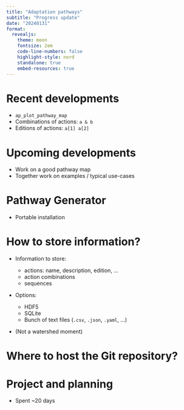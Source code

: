 ```yaml
---
title: "Adaptation pathways"
subtitle: "Progress update"
date: "20240131"
format:
  revealjs:
    theme: moon
    fontsize: 2em
    code-line-numbers: false
    highlight-style: nord
    standalone: true
    embed-resources: true
---
```



# Recent developments

- ``ap_plot_pathway_map``
- Combinations of actions: ``a & b``
- Editions of actions: ``a[1] a[2]``


# Upcoming developments

- Work on a good pathway map
- Together work on examples / typical use-cases


# Pathway Generator

- Portable installation


# How to store information?

- Information to store:

    - actions: name, description, edition, ...
    - action combinations
    - sequences

- Options:

    - HDF5
    - SQLite
    - Bunch of text files (``.csv``, ``.json``, ``.yaml``, ...)

- (Not a watershed moment)


# Where to host the Git repository?


# Project and planning

- Spent ~20 days
